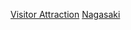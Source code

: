 {{日本行政區劃分類導航|觀光地}}
{{Commonscat|Visitor attractions in Nagasaki prefecture}}

[[Category:長崎縣|Visitor Attraction]]
[[Category:日本各都道府縣旅遊景點|Nagasaki]]